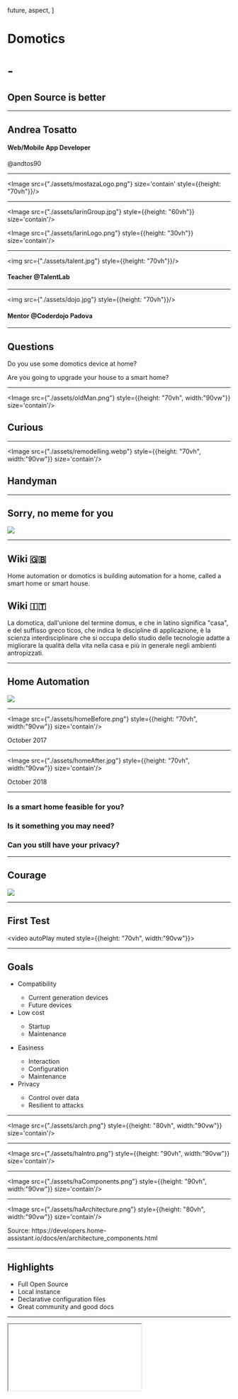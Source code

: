 
  future,
  aspect,
] 

# Domotics 

# -

## Open Source is better

---

## Andrea Tosatto

#### Web/Mobile App Developer

@andtos90

---

<Image src={"./assets/mostazaLogo.png"} size='contain' style={{height: "70vh"}}/>

---

<Image src={"./assets/larinGroup.jpg"}  style={{height: "60vh"}} size='contain'/>

<Image src={"./assets/larinLogo.png"}  style={{height: "30vh"}} size='contain'/>

---

<img src={"./assets/talent.jpg"} style={{height: "70vh"}}/>

#### Teacher @TalentLab

---

<img src={"./assets/dojo.jpg"} style={{height: "70vh"}}/>

#### Mentor @Coderdojo Padova

---

<h2>Questions</h2>
<Appear>
 <p>Do you use some domotics device at home?</p>
 <p>Are you going to upgrade your house to a smart home?</p>
</Appear>

---

<Image src={"./assets/oldMan.png"} style={{height: "70vh", width:"90vw"}} size='contain'/>

## Curious

---

<Image src={"./assets/remodelling.webp"} style={{height: "70vh", width:"90vw"}} size='contain'/>

## Handyman

---

## Sorry, no meme for you
<Appear>
  <Image src={"./assets/pikaMeme2.jpg"} style={{height: "70vh", width:"90vw"}} size='contain'/>
</Appear>

---
<Appear>
  <div style={{ paddingLeft: 30, paddingRight: 30}}>
    <h2>Wiki 🇬🇧</h2>
    <p> 
      Home automation or domotics is building automation for a home, called a smart home or smart house.
    </p>
  </div>
  <div style={{ paddingLeft: 30, paddingRight: 30}}>
    <h2>Wiki 🇮🇹</h2>
    <p>
      La domotica, dall'unione del termine domus, e che in latino significa "casa", e del suffisso greco ticos, che indica le discipline di applicazione, è la scienza interdisciplinare che si occupa dello studio delle tecnologie adatte a migliorare la qualità della vita nella casa e più in generale negli ambienti antropizzati.
    </p>
  </div>
</Appear>

---

## Home Automation 

![](./assets/roombaFight.gif)

---

<Image src={"./assets/homeBefore.png"} style={{height: "70vh", width:"90vw"}} size='contain'/>

October 2017

---

<Image src={"./assets/homeAfter.jpg"} style={{height: "70vh", width:"90vw"}} size='contain'/>

October 2018

---

<h3>Is a smart home feasible for you?</h3>
<Appear>
  <h3>Is it something you may need?</h3>
  <h3>Can you still have your privacy? </h3>
</Appear>

---

## Courage

<Appear>
  <Image src={"./assets/courage.jpg"} style={{height: "70vh", width:"90vw"}} size='contain'/>
</Appear>

---

## First Test

<video autoPlay muted style={{height: "70vh", width:"90vw"}}>
  <source src="./assets/firstTest.mp4"  type="video/mp4"/>
</video>

---

## Goals

<Split>
  <ul>
    <li>Compatibility</li>
      <ul>
        <li>Current generation devices</li>
        <li>Future devices</li>
      </ul>
    <li>Low cost</li>
      <ul>
        <li>Startup</li>
        <li>Maintenance</li>
      </ul>
  </ul>
  <ul>
    <li>Easiness</li>
      <ul>
        <li>Interaction</li>
        <li>Configuration</li>
        <li>Maintenance</li>
      </ul>
    <li>Privacy</li>
      <ul>
        <li>Control over data</li>
        <li>Resilient to attacks</li>
      </ul>
  </ul>
</Split>

---

<Image src={"./assets/arch.png"} style={{height: "80vh", width:"90vw"}} size='contain'/>

---

[//]: # "HOMEASSISTANT"

<Image src={"./assets/haIntro.png"} style={{height: "90vh", width:"90vw"}} size='contain'/>

---

<Image src={"./assets/haComponents.png"} style={{height: "90vh", width:"90vw"}} size='contain'/>

---

<Image src={"./assets/haArchitecture.png"} style={{height: "80vh", width:"90vw"}} size='contain'/>

<p style={{fontSize: "0.5em"}}>Source: https://developers.home-assistant.io/docs/en/architecture_components.html</p>

---

## Highlights

<ul>
  <li>Full Open Source</li>
  <li>Local instance </li>
  <li>Declarative configuration files</li>
  <li>Great community and good docs</li>
</ul>

---

<iframe src={"https://demo.home-assistant.io/#/lovelace/0"} style={{height:"90vh", width:"90vw"}}/>

---

<Image src={"./assets/haGithub.png"} style={{height: "90vh", width:"90vw"}} size='contain'/>

---

<Image src={"./assets/haContributors.png"} style={{height: "80vh", width:"90vw"}} size='contain'/>

<p style={{fontSize: "0.5em"}}>Source: https://octoverse.github.com/projects#repositories</p>

---

## Alternatives

<ul>
  <li><b>openHAB</b><br/>Java-based and aims at being a universal integration platform.</li>
  <li><b>Domoticz</b><br/>A lightweight Home Automation System.</li>
  <li><b>Gladys</b><br/>Open source program which runs on your Raspberry Pi.</li>
  <li><b>SmartThings</b><br/>Commercial home automation hub by Samsung.</li>
</ul>

---

[//]: # "AC HACK"

<video autoPlay>
  <source src="./assets/acMqtt.mp4" type="video/mp4"/>
</video>

---

<video autoPlay>
  <source src="./assets/acList.mp4" type="video/mp4"/>
</video>

---

<Image src={"./assets/acCmd.png"} size='contain'/>
